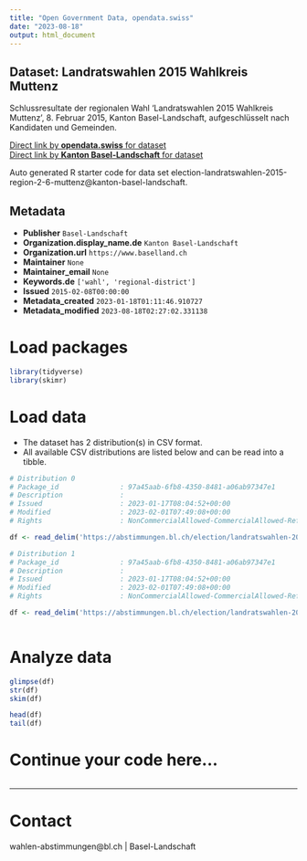 ```yaml
---
title: "Open Government Data, opendata.swiss"
date: "2023-08-18"
output: html_document
---
```


## Dataset: Landratswahlen 2015 Wahlkreis Muttenz

Schlussresultate der regionalen Wahl 'Landratswahlen 2015 Wahlkreis Muttenz', 8. Februar 2015, Kanton Basel-Landschaft, aufgeschlüsselt nach Kandidaten und Gemeinden.

[Direct link by **opendata.swiss** for dataset](https://opendata.swiss/de/dataset/landratswahlen-2015-wahlkreis-muttenz)<br>
[Direct link by **Kanton Basel-Landschaft** for dataset](https://abstimmungen.bl.ch/election/landratswahlen-2015-region-2-6-muttenz/data)

Auto generated R starter code for data set election-landratswahlen-2015-region-2-6-muttenz@kanton-basel-landschaft.

## Metadata

- **Publisher** `Basel-Landschaft`
- **Organization.display_name.de** `Kanton Basel-Landschaft`
- **Organization.url** `https://www.baselland.ch`
- **Maintainer** `None`
- **Maintainer_email** `None`
- **Keywords.de** `['wahl', 'regional-district']`
- **Issued** `2015-02-08T00:00:00`
- **Metadata_created** `2023-01-18T01:11:46.910727`
- **Metadata_modified** `2023-08-18T02:27:02.331138`


# Load packages

```r

library(tidyverse)
library(skimr)

```

# Load data

-   The dataset has 2 distribution(s) in CSV format.
-   All available CSV distributions are listed below and can be read into a tibble.

```r

# Distribution 0
# Package_id               : 97a45aab-6fb8-4350-8481-a06ab97347e1
# Description              : 
# Issued                   : 2023-01-17T08:04:52+00:00
# Modified                 : 2023-02-01T07:49:08+00:00
# Rights                   : NonCommercialAllowed-CommercialAllowed-ReferenceRequired

df <- read_delim('https://abstimmungen.bl.ch/election/landratswahlen-2015-region-2-6-muttenz/data-parties-csv')

# Distribution 1
# Package_id               : 97a45aab-6fb8-4350-8481-a06ab97347e1
# Description              : 
# Issued                   : 2023-01-17T08:04:52+00:00
# Modified                 : 2023-02-01T07:49:08+00:00
# Rights                   : NonCommercialAllowed-CommercialAllowed-ReferenceRequired

df <- read_delim('https://abstimmungen.bl.ch/election/landratswahlen-2015-region-2-6-muttenz/data-csv')



```

# Analyze data

```r

glimpse(df)
str(df)
skim(df)

head(df)
tail(df)

```

# Continue your code here...

```r

```

------------------------------------------------------------------------

# Contact

wahlen-abstimmungen@bl.ch | Basel-Landschaft
